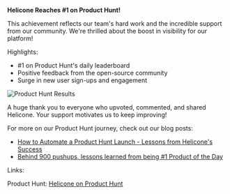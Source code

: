 **Helicone Reaches #1 on Product Hunt!**

This achievement reflects our team's hard work and the incredible support from our community. We're thrilled about the boost in visibility for our platform!

Highlights:

- #1 on Product Hunt's daily leaderboard
- Positive feedback from the open-source community
- Surge in new user sign-ups and engagement

![Product Hunt Results](/static/blog/product-hunt-automate/automate-reward.webp)

A huge thank you to everyone who upvoted, commented, and shared Helicone. Your support motivates us to keep improving!

For more on our Product Hunt journey, check out our blog posts:

- [How to Automate a Product Hunt Launch - Lessons from Helicone's Success](https://www.helicone.ai/blog/product-hunt-automate)
- [Behind 900 pushups, lessons learned from being #1 Product of the Day](https://www.helicone.ai/blog/product-hunt-experience)

Links:

Product Hunt: [Helicone on Product Hunt](https://www.producthunt.com/posts/helicone-ai)
